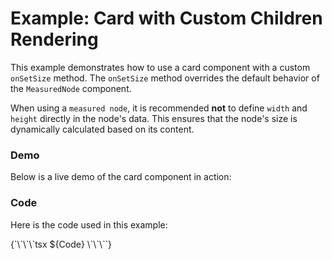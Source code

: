 
<Meta of={Stories} />

# Example: Card with Custom Children Rendering

This example demonstrates how to use a card component with a custom `onSetSize` method. The `onSetSize` method overrides the default behavior of the `MeasuredNode` component.

When using a `measured node`, it is recommended **not** to define `width` and `height` directly in the node's data. This ensures that the node's size is dynamically calculated based on its content.

### Demo
Below is a live demo of the card component in action:

<Canvas of={Stories.Default} />

### Code
Here is the code used in this example:

<Markdown>
{`\`\`\`tsx
${Code}
\`\`\``}
</Markdown>






